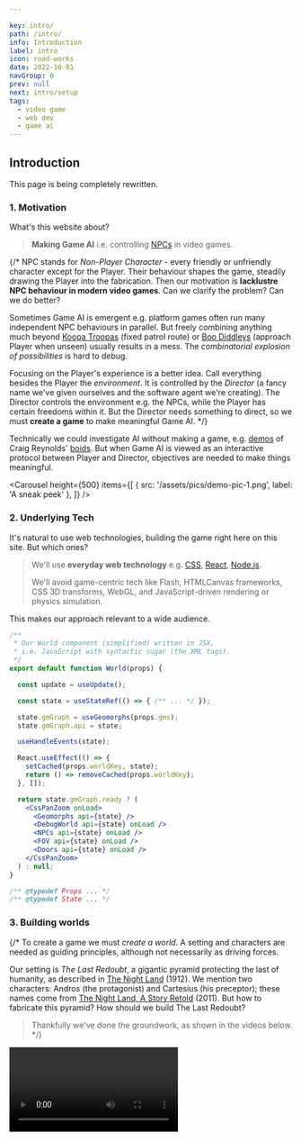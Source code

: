 ```yaml
---

key: intro/
path: /intro/
info: Introduction
label: intro
icon: road-works
date: 2022-10-01
navGroup: 0
prev: null
next: intro/setup
tags:
  - video game
  - web dev
  - game ai
---
```



## Introduction

<Aside title="rewrite">
  <RoadWorksIcon bottom /> This page is being completely rewritten. <RoadWorksIcon bottom />
</Aside>

### 1. Motivation

What's this website about?

> **Making Game AI** i.e. controlling [NPCs](https://en.wikipedia.org/wiki/Non-player_character) in video games.

{/* NPC stands for _Non-Player Character_ - 
every friendly or unfriendly character except for the Player.
Their behaviour shapes the game, steadily drawing the Player into the fabrication.
Then our motivation is **lacklustre NPC behaviour in modern video games**.
Can we clarify the problem?
Can we do better?

Sometimes Game AI is emergent
e.g. platform games often run many independent NPC behaviours in parallel.
But freely combining anything much beyond [Koopa Troopas](https://en.wikipedia.org/wiki/Koopa_Troopa) (fixed patrol route) or [Boo Diddleys](https://en.wikipedia.org/wiki/Boo_(character)) (approach Player when unseen) usually results in a mess.
The _combinatorial explosion of possibilities_ is hard to debug.

Focusing on the Player's experience is a better idea.
Call everything besides the Player the _environment_.
It is controlled by the _Director_ (a fancy name we've given ourselves and the software agent we're creating).
The Director controls the environment e.g. the NPCs, while the Player has certain freedoms within it.
But the Director needs something to direct,
so we must **create a game** to make meaningful Game AI. */}

<aside title="parallel-vs-player-xp">

  Technically we could investigate AI without making a game,
  e.g. [demos](https://github.com/RafaelKuebler/Flocking) of Craig Reynolds' [boids](http://www.cs.toronto.edu/~dt/siggraph97-course/cwr87/).
  But when Game AI is viewed as an interactive protocol between Player and Director,
  objectives are needed to make things meaningful.

</aside>

<Carousel
  height={500}
  items={[
    { src: '/assets/pics/demo-pic-1.png', label: 'A sneak peek' },
  ]}
/>


### 2. Underlying Tech

It's natural to use web technologies, building the game right here on this site.
But which ones?

> We'll use **everyday web technology** e.g. [CSS](https://en.wikipedia.org/wiki/CSS), [React](https://en.wikipedia.org/wiki/React_(JavaScript_library)), [Node.js](https://en.wikipedia.org/wiki/Node.js).
>
> We'll avoid game-centric tech like Flash, HTMLCanvas frameworks, CSS 3D transforms, WebGL,
> and JavaScript-driven rendering or physics simulation.

This makes our approach relevant to a wide audience.

```jsx
/**
 * Our World component (simplified) written in JSX,
 * i.e. JavaScript with syntactic sugar (the XML tags).
 */
export default function World(props) {

  const update = useUpdate();

  const state = useStateRef(() => { /** ... */ });

  state.gmGraph = useGeomorphs(props.gms);
  state.gmGraph.api = state;

  useHandleEvents(state);

  React.useEffect(() => {
    setCached(props.worldKey, state);
    return () => removeCached(props.worldKey);
  }, []);

  return state.gmGraph.ready ? (
    <CssPanZoom onLoad>
      <Geomorphs api={state} />
      <DebugWorld api={state} onLoad />
      <NPCs api={state} onLoad />
      <FOV api={state} onLoad />
      <Doors api={state} onLoad />
    </CssPanZoom>
  ) : null;
}

/** @typedef Props ... */
/** @typedef State ... */

```


### 3. Building worlds

{/* To create a game we must _create a world_.
A setting and characters are needed as guiding principles,
although not necessarily as driving forces.

Our setting is _The Last Redoubt_, a gigantic pyramid protecting the last of humanity, as described in [The Night Land](https://en.wikipedia.org/wiki/The_Night_Land) (1912).
We mention two characters: Andros (the protagonist) and Cartesius (his preceptor);
these names come from [The Night Land, A Story Retold](https://en.wikipedia.org/wiki/The_Night_Land#Pastiche,_homages_and_sequels) (2011).
But how to fabricate this pyramid?
How should we build The Last Redoubt?

> Thankfully we've done the groundwork, as shown in the videos below. */}

<Video videoKey="video--intro-first" />

<aside title="starship-geomorphs">

  The graphics above depict Geomorph 301 (a.k.a. _Bridge_) from Robert Pearce's [Starship Geomorphs 2.0](http://travellerrpgblog.blogspot.com/2018/10/the-starship-geomorphs-book-if-finally.html).
  We've recreated it using 9 of his [Starship Symbols](http://travellerrpgblog.blogspot.com/2020/08/starship-symbols-book.html),
  available as PNGs thanks to [Eric Smith](http://ericbsmith.no-ip.org/geomorphs/).
  These wonderful assets provide one of the foundation stones upon which our game is built.

</aside>

It is worth making a few observations about the videos shown above.

> **The game has a birdseye viewpoint**.
>
> Avoiding game-centric tech rules out 3D graphics.<SideNote>Although 3D isometric<br/>projection is possible.</SideNote>

> **The Player interacts via clicks or touches**.
>
> Websites rarely use keyboard controls (except for accessibility).

> **The Player moves by navigating the [navmesh](https://en.wikipedia.org/wiki/Navigation_mesh#:~:text=A%20navigation%20mesh%2C%20or%20navmesh,video%20game%20AI%20in%202000.), opening nearby doors**.
>
> Clicks are converted into world coordinates and a navpath is computed.
> The Player is animated using the [Web Animations API](https://developer.mozilla.org/en-US/docs/Web/API/Web_Animations_API) (essentially CSS). 
> Doors are clickable [divs](https://developer.mozilla.org/en-US/docs/Web/API/HTMLDivElement).

> **The Player is _situated_ with limited visual range**.
>
> How do we restrict the Player's view?
> We use two copies of the [same PNG](/assets/geomorph/g-301--bridge.png "@new-tab") (one atop the other).
> The top one is inverted ([CSS filter](https://developer.mozilla.org/en-US/docs/Web/CSS/filter)) and also masked ([CSS clip-path](https://developer.mozilla.org/en-US/docs/Web/CSS/clip-path)).

The camera ([CSS transforms](https://developer.mozilla.org/en-US/docs/Web/CSS/transform)) further restricts what can be seen, although we can peek by panning and zooming.
These points are illustrated below.

<Carousel
  baseSrc="/assets/pics/intro-carousel/"
  height={450}
  breakpoints={{
    300: {
      slidesPerView: 1,
    },
    450: {
      slidesPerView: 2,
    },
    900: {
      slidesPerView: 3,
    },
  }}
  items={[
    { src: 'birdseye.png', label: 'Birdseye Viewpoint' },
    { src: 'open-nearby-door.png', label: 'Open door via click/touch' },
    { src: 'click-navmesh.png', label: 'Click navmesh to walk' },
    { src: 'enter-door.png', label: 'Entering door changes view'},
    { src: 'can-go-round-corners.png', label: 'Navigate around corners' },
    { src: 'open-door-see-more.png', label: 'Open door & see more' },
    { src: 'pan-zoom-see-more.png', label: 'Pan-zoom to peek' },
  ]}
/>

So our approach uses [everyday web dev tech](#2--underlying-tech) as promised.
We'll interact with the real McCoy in the next section.
For those itching to see how it is built, check out [this CodeSandbox](https://codesandbox.io/s/tty-world-1-0s9wfl?file=/src/index.js "@new-tab").


{/* ### 4. Directing the world

We've made progress towards _building_ a world.
But what about _directing it_?

<aside title="recall-our-motivation">

What do we mean by **directing**?

Recall our motivation: _understanding and improving Game AI_.
Instead of implementing parallel systems,
we'll modify the Player's experience e.g.

- Spawn enemy when Player walks through 3 doors.
- Build tension by showing enemies at fringes of vision.
- Tempt Player to particular area and ambush them.
- Indicate room purpose via ghostly replay.
- Orchestrate enemy search party.

This ongoing fabrication of the player's experience is _directing_.

</aside> */}

The [videos above](#video--intro-first) show a [_terminal_](https://xtermjs.org/ "@new-tab") (black window with mostly green text).
We can type commands and press enter to run them.
They are parsed using the excellent [mvdan-sh](https://www.npmjs.com/package/mvdan-sh),
and then interpreted by our own specially written interpreter.
Collectively they convert POSIX-like commands into JavaScript and execute it.
Then:

{/* > If Game AI (NPC behaviour) is the interaction between the Director (human-software amalgam) and the Player, */}
> **we can direct by running commands in one or more terminals**.
>
> These commands may include scripts and long-running processes.


An extended example:

<Carousel
  height={220}
  pagination={{ clickable: true }}
  items={[
    <>
      <p>
        Try clicking <i>interact</i> below.
      </p>
      <p>
        After a few lines, you'll see repetitions <b>polling for cached query</b>{' '}
        (if not, click reset <Icon icon="refresh" small inline />).
        Clicking disable <Icon icon="cross-circle" small inline />,
        you'll see <b>paused session</b> and the <i>interact</i> button returns.
      </p>
    </>
    ,
    <>
      <p>Press <i>interact</i> again, and this time click on the 2nd tab.</p>
      <p>You'll see the world from the videos, we suggest you have a play around.</p>
    </>
    ,
    <>
      <p>Finally return to the 1st tab and scroll to the top.</p>
      <p>Some of these commands are described in the table below.</p>
    </>
  ]}
/>

<Tabs
  id="intro-1"
  initEnabled={false}
  height={500}
  tabs={[
    [
      {
          type: 'terminal',
          filepath: 'intro-tty-1',
          env: { WORLD_KEY: 'intro-world-1', PROFILE: profileLookup['profile-1-a']() },
      },
      { type: 'component', filepath: 'intro-world-1' },
    ],
  ]}
  initHorizontal
/>

Let's try to understand some of the lines above.

| Line | Info |
| --- | ----------- |
| ℹ️`  Running /home/PROFILE` | The absolute path <InlineCode copy>/home/PROFILE</InlineCode> refers to a string (the terminal's initialisation script). Try typing it into the terminal, or click and paste (easier on a mobile). |
| `source /etc/util-1` | The 1st line of the string at `/home/PROFILE`. This command executes the string at <InlineCode copy>/etc/util-1</InlineCode> which defines util functions. |
| `source /etc/game-1` | From `/home/PROFILE`, <InlineCode copy>/etc/game-1</InlineCode> defines game-related functions. List all functions via <InlineCode copy>declare</InlineCode>. Those with a dev console can <InlineCode copy>declare \| log</InlineCode>. |
| `awaitWorld` | From `/home/PROFILE`, this command awaits a world whose identifier is the string at <InlineCode copy>/home/WORLD_KEY</InlineCode>. While polling it sends lines, as we saw. |

  What about the rest of `/home/PROFILE`?

  It spawns Andros, sets him as the Player,
  and finally initiates 3 long-running background processes.
  That is,
  (a) the camera tracks Andros,
  (b) clicking the navmesh makes him walk,
  (c) clicking outside the navmesh makes him turn.

<aside title="js-shell">

  Our [shell](https://en.wikipedia.org/wiki/Shell_(computing)#Command-line_shells) wraps JavaScript in a Command Line Interface.
  The central entities in JavaScript are **values** (primitive or object) rather than files.
  Each terminal has an associated root object where
  e.g. `root.home.PROFILE` is a string defining the initialisation script.

</aside>

We've recorded the above example on desktop and mobile.

<Video videoKey="video--intro-world-tty" />


{/* ### 5. Finished product

Game developers are prone to a particular disease.
They try to make a game but create a _game engine_ instead.
Years of effort with zero result.
Thankfully, our driving force is _Game AI_ rather than releasing a game.
We'll publish the process step-by-step right here.
It is relevant to a wide audience: web developers and video game enthusiasts.

No one knows how to study Game AI abstractly.
It rarely overlaps with the academic subject _Artificial Intelligence_.
But we shouldn't forget
(a) the [Turing Test](https://en.wikipedia.org/wiki/Computing_Machinery_and_Intelligence) was originally a gender-bending party game,
(b) providing believable NPC behaviour is analogous to winning this game.
This doesn't mean we are solving a problem of similar difficulty!
The Turing Test handles _arbitrary_ textual input,
whereas all existing implementations of believable NPC behaviour deal with very specific situations.

Lacking an abstract approach,
we'll embed all our ideas into a single video game.

> So what's our game going to be?

| | |
| --- | ----------- |
| **Setting** | A gargantuan pyramid housing the last of humanity, millions of years after the Sun has died. This structure is known as [The Last Redoubt](https://en.wikipedia.org/wiki/The_Night_Land). |
| **Storyline** | Andros must help defend the pyramid against invaders: _mental effluents_ and _unnatural incarnations_ who've broken through the Air Clog. |
| **Influences** | <InnerTable><><>[The Night Land](https://en.wikipedia.org/wiki/The_Night_Land "@new-tab")</><>An early sci-fi story (1912).</></><><>[Theravada Buddhism](https://en.wikipedia.org/wiki/Theravada "@new-tab")</><>The religion of the last of humanity.</></><><>[Teleglitch](https://en.wikipedia.org/wiki/Teleglitch "@new-tab")</><>Top-down survival-horror roguelike.</></><><>[Fallout 1, 2](https://en.wikipedia.org/wiki/Fallout_(video_game) "@new-tab")</><>Oblique turn-based RPGs.</></><><>[GTA 1, 2](https://en.wikipedia.org/wiki/Grand_Theft_Auto_(video_game) "@new-tab")</><>Top-down open-world action games.</></></InnerTable> |

<aside title="game-influences">

Teleglitch (2013) is a strong influence.

> The protagonist must escape a military base (as opposed to protecting it).
Levels are randomly generated by connecting "modules" (like Geomorphs).
The top-down line-of-sight view also provides inspiration.

Fallout 1 &amp; 2 and GTA 1 &amp; 2 are breathtakingly brilliant open-world games from the late 90s.
They'll serve as reference points and sources of inspiration.

</aside>

We expect to continually alternate between exposition and Game AI development.
But we mustn't meander too much or we'll get lost.
Then a level or scenario (part of a level) should be kept in mind.

> **First level outline**.
>
> Andros has just travelled through the first 1000 cities.
> Cartesius encourages him to ordain into the 320 temples of the _Upper Pyramid_.
> Andros and the other Novices begin by learning certain
> hidden knowledge concerning the _Watchers_. */}

<aside title="articles-up-next">

Articles up next <RoadWorksIcon/>

- [_Our setup_](/intro/setup) explains how we done built what we done built.
- [_JS CLI_](/intro/js-cli) describes our in-browser JavaScript Command Line Interface.
- [_AI CLI_](/intro/ai-cli) extends our JS CLI with Game-AI-specific functions.

</aside>
